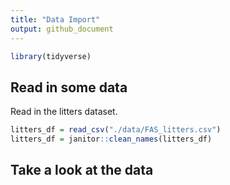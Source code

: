 ```yaml
---
title: "Data Import"
output: github_document
---
```


```r
library(tidyverse)
```
## Read in some data

Read in the litters dataset.

```r
litters_df = read_csv("./data/FAS_litters.csv")
litters_df = janitor::clean_names(litters_df)
```

## Take a look at the data
